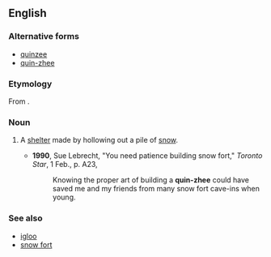 {{wikipedia}}
==English==

===Alternative forms===
*[[quinzee]]
*[[quin-zhee]]

===Etymology===
From {{etyl|den}} {{term|||in the shelter|tr=kóézhii}}.

===Noun===
{{en-noun}}

# {{Canada}} A [[shelter]] made by hollowing out a pile of [[snow]].
#*'''1990''', Sue Lebrecht, "You need patience building snow fort," ''Toronto Star'', 1 Feb., p. A23,
#*:Knowing the proper art of building a '''quin-zhee''' could have saved me and my friends from many snow fort cave-ins when young.

===See also===
*[[igloo]]
*[[snow fort]]